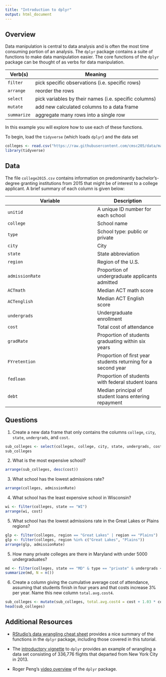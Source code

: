```yaml
---
title: "Introduction to dplyr"
output: html_document
---
```


## Overview

Data manipulation is central to data analysis and is often the most time consuming portion of an analysis. The `dplyr` package contains a suite of functions to make data manipulation easier. The core functions of the `dplyr` package can be thought of as verbs for data manipulation.


Verb(s)               | Meaning
------------ | -----------------------------------------------------
`filter`     | pick specific observations (i.e. specific rows)
`arrange`    | reorder the rows
`select`     | pick variables by their names (i.e. specific columns)
`mutate`     | add new calculated columns to a data frame
`summarize`  | aggregate many rows into a single row 


In this example you will explore how to use each of these functions.

To begin, load the `tidyverse` (which loads `dplyr`) and the data set

```r
colleges <- read.csv("https://raw.githubusercontent.com/cmsc205/data/master/colleges2015.csv")
library(tidyverse)
```


## Data 

The file `college2015.csv` contains information on predominantly bachelor's-degree granting institutions from 2015 that might be of interest to a college applicant. A brief summary of each column is given below:


Variable        | Description
--------------- | -----------
`unitid`        | A unique ID number for each school
`college`       | School name
`type`          | School type: public or private
`city`          | City
`state`         | State abbreviation
`region`        | Region of the U.S.
`admissionRate` | Proportion of undergraduate applicants admitted
`ACTmath`       | Median ACT math score
`ACTenglish`    | Median ACT English score
`undergrads`    | Undergraduate enrollment
`cost`          | Total cost of attendance
`gradRate`      | Proportion of students graduating within six years
`FYretention`   | Proportion of first year students returning for a second year
`fedloan`       | Proportion of students with federal student loans
`debt`          | Median principal of student loans entering repayment



## Questions

1) Create a new data frame that only contains the columns `college`, `city`, `state`, `undergrads`, and `cost`.

```r
sub_colleges <- select(colleges, college, city, state, undergrads, cost)
sub_colleges
```

2) What is the most expensive school? 

```r
arrange(sub_colleges, desc(cost))
```

3) What school has the lowest admissions rate? 

```r
arrange(colleges, admissionRate)
```

4) What school has the least expensive school in Wisconsin?

```r
wi <- filter(colleges, state == "WI")
arrange(wi, cost)
```

5) What school has the lowest admissions rate in the Great Lakes or Plains regions?

```r
glp <- filter(colleges, region == "Great Lakes" | region == "Plains")
glp <- filter(colleges, region %in% c("Great Lakes", "Plains"))
arrange(glp, admissionRate)
```

5) How many private colleges are there in Maryland with under 5000 undergraduates?

```r
md <- filter(colleges, state == "MD" & type == "private" & undergrads < 5000)
summarize(md, N = n())
```


6) Create a column giving the cumulative average cost of attendance, assuming that students finish in four years and that costs increase 3% per year. Name this new column `total.avg.cost4`.

```r
sub_colleges <- mutate(sub_colleges, total.avg.cost4 = cost + 1.03 * cost + 1.03^2 * cost + 1.03^3 * cost)
head(sub_colleges)
```




## Additional Resources

* [RStudio's data wrangling cheat sheet](https://www.rstudio.com/wp-content/uploads/2015/02/data-wrangling-cheatsheet.pdf) provides a nice summary of the functions in the `dplyr` package, including those covered in this tutorial.

* The [introductory vignette](https://cran.rstudio.com/web/packages/dplyr/vignettes/introduction.html) to `dplyr` provides an example of wrangling a data set consisting of 336,776 flights that departed from New York City in 2013.

* Roger Peng's [video overview](https://www.youtube.com/watch?v=aywFompr1F4&feature=youtu.be) of the `dplyr` package.